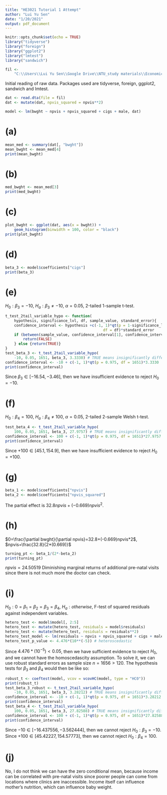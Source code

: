 ```yaml
---
title: "HE3021 Tutorial 1 Attempt"
author: "Lui Yu Sen"
date: "1/20/2021"
output: pdf_document
---
```


```r
knitr::opts_chunk$set(echo = TRUE)
library("tidyverse")
library("foreign")
library("ggplot2")
library("lmtest")
library("sandwich")
```

```r
fil <- 
    "C:\\Users\\Lui Yu Sen\\Google Drive\\NTU_study materials\\Economics\\HE3021 Intermediate Econometrics\\Week 1\\HE3021-Week-1-Tutorial-1\\rawdata\\bwght2.dta"
```

Initial reading of raw data. Packages used are tidyverse, foreign, ggplot2, sandwich and lmtest.

```r
dat <- read.dta(file = fil)
dat <- mutate(dat, npvis_squared = npvis**2)

model <- lm(bwght ~ npvis + npvis_squared + cigs + male, dat)
```

# (a)
```r
mean_med <- summary(dat[, "bwght"])
mean_bwght <- mean_med[4]
print(mean_bwght)
```

# (b)
```r
med_bwght <- mean_med[3]
print(med_bwght)
```

# (c)
```r
plot_bwght <- ggplot(dat, aes(x = bwght)) + 
    geom_histogram(binwidth = 100, color = "black")
print(plot_bwght)
```

# (d)
```r
beta_3 <- model$coefficients["cigs"]
print(beta_3)
```

# (e)
$H_0:\beta_3=-10$, $H_a:\beta_3\neq-10$, $\alpha=0.05$, 2-tailed 1-sample t-test.
```r
t_test_2tail_variable_hypo <- function(
    hypothesis, significance_lvl, df, sample_value, standard_error){
    confidence_interval <- hypothesis +c(-1, 1)*qt(p = 1-significance_lvl/2,
                                            df = df)*standard_error
    if (between(sample_value, confidence_interval[1], confidence_interval[2])){
        return(FALSE)
    } else {return(TRUE)}
}
test_beta_3 <- t_test_2tail_variable_hypo(
    -10, 0.05, 1651, beta_3, 3.3330) # TRUE means insignificantly different from -10
confidence_interval <- -10 + c(-1, 1)*qt(p = 0.975, df = 1651)*3.3330
print(confidence_interval)
```
Since $\beta_3\in[-16.54,-3.46]$, then we have insufficient evidence to reject $H_0=-10$.

# (f)
$H_0:\beta_4=100$, $H_a:\beta_4\neq100$, $\alpha=0.05$, 2-tailed 2-sample Welsh t-test.
```r
test_beta_4 <- t_test_2tail_variable_hypo(
    100, 0.05, 1651, beta_3, 27.9757) # TRUE means insignificantly different from +100
confidence_interval <- 100 + c(-1, 1)*qt(p = 0.975, df = 1651)*27.9757
print(confidence_interval)
```
Since $+100\in[45.1,154.9]$, then we have insufficient evidence to reject $H_0=+100$.

# (g)
```r
beta_1 <- model$coefficients["npvis"]
beta_2 <- model$coefficients["npvis_squared"]
```
The partial effect is $32.8npvis+(-0.669)npvis^2$.

# (h)
$0=\frac{\partial bwght}{\partial npvis}=32.8+(-0.669)npvis*2$,
$npvis=\frac{32.8}{2*(0.669)}$
```r
turning_pt <- beta_1/(2*-beta_2)
print(turning_pt)
```
$npvis= 24.50519$
Diminishing marginal returns of additional pre-natal visits since there is not much more the doctor can check.

# (i)
$H_0:0=\beta_1=\beta_2=\beta_3=\beta_4$, $H_a:otherwise$, F-test of squared residuals against independent variables.
```r
hetero_test <- model$model[, 2:5]
hetero_test <- mutate(hetero_test, residuals = model$residuals)
hetero_test <- mutate(hetero_test, residuals = residuals**2)
hetero_test_model <- lm(residuals ~ npvis + npvis_squared + cigs + male, hetero_test)
hetero_test_p_value <- 4.476*(10**(-5)) # heteroscedastic
```
Since $4.476*(10^{-5})<0.05$, then we have sufficient evidence to reject $H_0$, and we cannot have the homoscedascity assumption.
To solve it, we can use robust standard errors as sample size $n=1656>120$. The hypothesis tests for $\beta_3$ and $\beta_4$ would then be like so:
```r
robust_t <- coeftest(model, vcov = vcovHC(model, type = "HC0"))
print(robust_t)
test_beta_3_robust <- t_test_2tail_variable_hypo(
    -10, 0.05, 1651, beta_3, 3.28212) # TRUE means insignificantly different from -10
confidence_interval <- -10 + c(-1, 1)*qt(p = 0.975, df = 1651)*3.28212
print(confidence_interval)
test_beta_4 <- t_test_2tail_variable_hypo(
    100, 0.05, 1651, beta_3, 27.82588) # TRUE means insignificantly different from +100
confidence_interval <- 100 + c(-1, 1)*qt(p = 0.975, df = 1651)*27.82588
print(confidence_interval)
```
Since $-10\in[-16.437556,-3.562444]$, then we cannot reject $H_0:\beta_3=-10$.
Since $+100\in[45.42227,154.57773]$, then we cannot reject $H_0:\beta_4=100$.

# (j)

No, I do not think we can have the zero conditional mean, because income can be correlated with pre-natal visits since poorer people can come from locations where clinics are inaccessible. Income itself can influence mother's nutrition, which can influence baby weight.